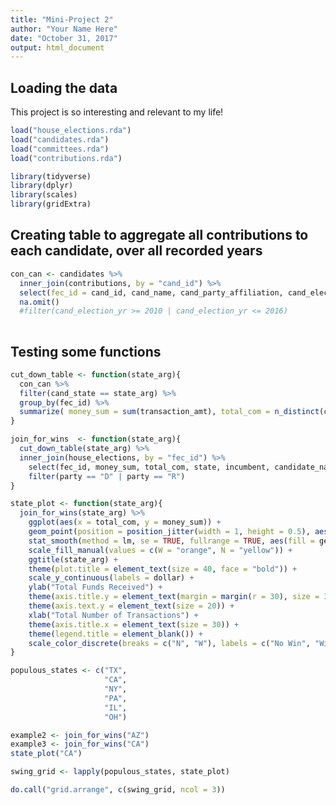 ```yaml
---
title: "Mini-Project 2"
author: "Your Name Here"
date: "October 31, 2017"
output: html_document
---
```



## Loading the data

This project is so interesting and relevant to my life!

```r
load("house_elections.rda")
load("candidates.rda")
load("committees.rda")
load("contributions.rda")
```


```r
library(tidyverse)
library(dplyr)
library(scales)
library(gridExtra)
```

## Creating table to aggregate all contributions to each candidate, over all recorded years
```r
con_can <- candidates %>%
  inner_join(contributions, by = "cand_id") %>%
  select(fec_id = cand_id, cand_name, cand_party_affiliation, cand_election_yr, cand_office_district,cand_st1, cand_city, cand_state, cand_zip, cmte_id, committee_name = name, committee_city = city, committee_state = state, transaction_dt, transaction_amt, tran_id) %>%
  na.omit()
  #filter(cand_election_yr >= 2010 | cand_election_yr <= 2016)
  
```

## Testing some functions
```r

cut_down_table <- function(state_arg){
  con_can %>%
  filter(cand_state == state_arg) %>%
  group_by(fec_id) %>%
  summarize( money_sum = sum(transaction_amt), total_com = n_distinct(committee_name))
}

join_for_wins  <- function(state_arg){
  cut_down_table(state_arg) %>%
  inner_join(house_elections, by = "fec_id") %>%
    select(fec_id, money_sum, total_com, state, incumbent, candidate_name, party, ge_winner) %>%
    filter(party == "D" | party == "R")
}

state_plot <- function(state_arg){
  join_for_wins(state_arg) %>%
    ggplot(aes(x = total_com, y = money_sum)) + 
    geom_point(position = position_jitter(width = 1, height = 0.5), aes(color = ge_winner)) + 
    stat_smooth(method = lm, se = TRUE, fullrange = TRUE, aes(fill = ge_winner), show.legend = FALSE) + 
    scale_fill_manual(values = c(W = "orange", N = "yellow")) + 
    ggtitle(state_arg) +
    theme(plot.title = element_text(size = 40, face = "bold")) + 
    scale_y_continuous(labels = dollar) + 
    ylab("Total Funds Received") + 
    theme(axis.title.y = element_text(margin = margin(r = 30), size = 30)) + 
    theme(axis.text.y = element_text(size = 20)) +
    xlab("Total Number of Transactions") +
    theme(axis.title.x = element_text(size = 30)) + 
    theme(legend.title = element_blank()) + 
    scale_color_discrete(breaks = c("N", "W"), labels = c("No Win", "Win"))
}

populous_states <- c("TX",
                     "CA",
                     "NY",
                     "PA",
                     "IL",
                     "OH")

example2 <- join_for_wins("AZ")
example3 <- join_for_wins("CA")
state_plot("CA")

swing_grid <- lapply(populous_states, state_plot)

do.call("grid.arrange", c(swing_grid, ncol = 3))

```

